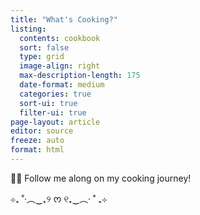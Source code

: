 ```yaml
---
title: "What's Cooking?"
listing: 
  contents: cookbook
  sort: false
  type: grid
  image-align: right
  max-description-length: 175
  date-format: medium
  categories: true
  sort-ui: true
  filter-ui: true
page-layout: article
editor: source
freeze: auto
format: html 
---
```


👩‍🍳 Follow me along on my cooking journey!

⊹₊ ˚‧︵‿₊୨ ᰔ ୧₊‿︵‧ ˚ ₊⊹
